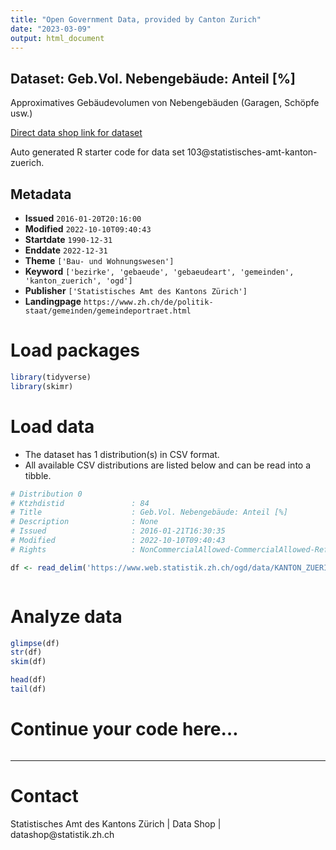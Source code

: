 ```yaml
---
title: "Open Government Data, provided by Canton Zurich"
date: "2023-03-09"
output: html_document
---
```


## Dataset: Geb.Vol. Nebengebäude: Anteil [%]

Approximatives Gebäudevolumen von Nebengebäuden (Garagen, Schöpfe usw.)

[Direct data shop link for dataset](https://www.zh.ch/de/politik-staat/opendata.zhweb-noredirect.zhweb-cache.html#/datasets/103@statistisches-amt-kanton-zuerich)

Auto generated R starter code for data set 103@statistisches-amt-kanton-zuerich.

## Metadata

- **Issued** `2016-01-20T20:16:00`
- **Modified** `2022-10-10T09:40:43`
- **Startdate** `1990-12-31`
- **Enddate** `2022-12-31`
- **Theme** `['Bau- und Wohnungswesen']`
- **Keyword** `['bezirke', 'gebaeude', 'gebaeudeart', 'gemeinden', 'kanton_zuerich', 'ogd']`
- **Publisher** `['Statistisches Amt des Kantons Zürich']`
- **Landingpage** `https://www.zh.ch/de/politik-staat/gemeinden/gemeindeportraet.html`


# Load packages

```r

library(tidyverse)
library(skimr)

```

# Load data

-   The dataset has 1 distribution(s) in CSV format.
-   All available CSV distributions are listed below and can be read into a tibble.

```r

# Distribution 0
# Ktzhdistid               : 84
# Title                    : Geb.Vol. Nebengebäude: Anteil [%]
# Description              : None
# Issued                   : 2016-01-21T16:30:35
# Modified                 : 2022-10-10T09:40:43
# Rights                   : NonCommercialAllowed-CommercialAllowed-ReferenceRequired

df <- read_delim('https://www.web.statistik.zh.ch/ogd/data/KANTON_ZUERICH_165.csv')



```

# Analyze data

```r

glimpse(df)
str(df)
skim(df)

head(df)
tail(df)

```

# Continue your code here...

```r

```

------------------------------------------------------------------------

# Contact

Statistisches Amt des Kantons Zürich | Data Shop | datashop@statistik.zh.ch
